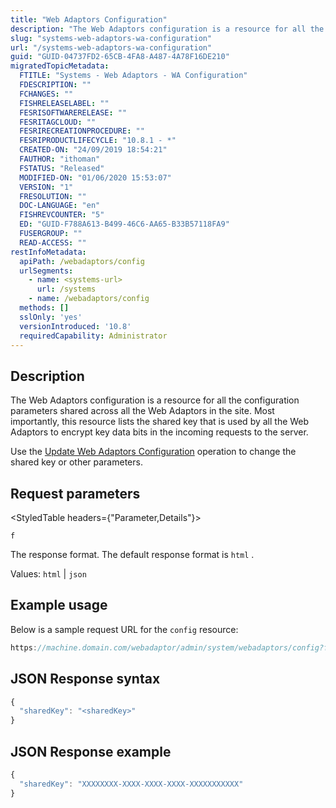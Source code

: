 ```yaml
---
title: "Web Adaptors Configuration"
description: "The Web Adaptors configuration is a resource for all the configuration parameters shared across all the Web Adaptors in the site."
slug: "systems-web-adaptors-wa-configuration"
url: "/systems-web-adaptors-wa-configuration"
guid: "GUID-04737FD2-65CB-4FA8-A487-4A78F16DE210"
migratedTopicMetadata:
  FTITLE: "Systems - Web Adaptors - WA Configuration"
  FDESCRIPTION: ""
  FCHANGES: ""
  FISHRELEASELABEL: ""
  FESRISOFTWARERELEASE: ""
  FESRITAGCLOUD: ""
  FESRIRECREATIONPROCEDURE: ""
  FESRIPRODUCTLIFECYCLE: "10.8.1 - *"
  CREATED-ON: "24/09/2019 18:54:21"
  FAUTHOR: "ithoman"
  FSTATUS: "Released"
  MODIFIED-ON: "01/06/2020 15:53:07"
  VERSION: "1"
  FRESOLUTION: ""
  DOC-LANGUAGE: "en"
  FISHREVCOUNTER: "5"
  ED: "GUID-F788A613-B499-46C6-AA65-B33B57118FA9"
  FUSERGROUP: ""
  READ-ACCESS: ""
restInfoMetadata:
  apiPath: /webadaptors/config
  urlSegments:
    - name: <systems-url>
      url: /systems
    - name: /webadaptors/config
  methods: []
  sslOnly: 'yes'
  versionIntroduced: '10.8'
  requiredCapability: Administrator
---
```


## Description

The Web Adaptors configuration is a resource for all the configuration parameters shared across all the Web Adaptors in the site. Most importantly, this resource lists the shared key that is used by all the Web Adaptors to encrypt key data bits in the incoming requests to the server.

Use the [Update Web Adaptors Configuration](/systems-web-adaptors-wa-configuration-update-wa-config) operation to change the shared key or other parameters.

##  Request parameters

<StyledTable headers={"Parameter,Details"}>

<StyledTableRow>

<StyledTableCell cellStyle="markdown">

`f` 

</StyledTableCell>

<StyledTableCell cellStyle="markdown">

The response format. The default response format is `html` .

Values: `html`  \| `json` 

</StyledTableCell>

</StyledTableRow>

</StyledTable>

## Example usage

Below is a sample request URL for the `config`  resource:

```javascript
https://machine.domain.com/webadaptor/admin/system/webadaptors/config?f=json
```

 

## JSON Response syntax

```javascript
{
  "sharedKey": "<sharedKey>"	
}
```

 

## JSON Response example

```javascript
{
  "sharedKey": "XXXXXXXX-XXXX-XXXX-XXXX-XXXXXXXXXXX"
}
```

 
